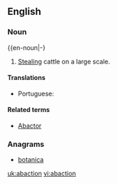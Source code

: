 ==English==

===Noun===
{{en-noun|-}
# {{archaic}} [[stealing|Stealing]] cattle on a large scale.

====Translations====
{{trans-top|}}
* Portuguese: {{t+|pt|abigeato}}
{{trans-mid}}
{{trans-bottom}}

====Related terms====
* [[abactor|Abactor]]

===Anagrams===
* [[botanica#English|botanica]]

[[uk:abaction]]
[[vi:abaction]]